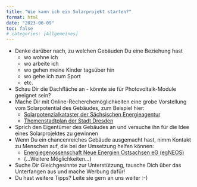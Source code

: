 ```yaml
---
title: "Wie kann ich ein Solarprojekt starten?"
format: html
date: "2023-06-09"
toc: false
# categories: [Allgemeines]
---
```


* Denke darüber nach, zu welchen Gebäuden Du eine Beziehung hast
  * wo wohne ich
  * wo arbeite ich
  * wo gehen meine Kinder tagsüber hin
  * wo gehe ich zum Sport
  * etc.
* Schau Dir die Dachfläche an - könnte sie für Photovoltaik-Module geeignet sein?
* Mache Dir mit Online-Recherchemöglichkeiten eine grobe Vorstellung vom Solarpotential des Gebäudes, zum Beispiel hier:
  * [Solarpotenzialkataster der Sächsischen Energieagentur](https://solarkataster-sachsen.de/)
  * [Themenstadtplan der Stadt Dresden](https://stadtplan.dresden.de/?permalink=2HSP4RWx) 
* Sprich den Eigentümer des Gebäudes an und versuche ihn für die Idee eines Solarprojektes zu gewinnen
* Wenn Du ein chancenreiches Gebäude ausgemacht hast, nimm Kontakt zu Menschen auf, die bei der Umsetzung helfen können:
  * [Energiegenossenschaft Neue Energien Ostsachsen eG (egNEOS)](https://egneos.de/)
  * (...Weitere Möglichkeiten...)
* Suche Dir Gleichgesinnte zur Unterstützung, tausche Dich über das Unterfangen aus und mache Werbung dafür!
* Du hast weitere Tipps? Leite sie gern an uns weiter :-)